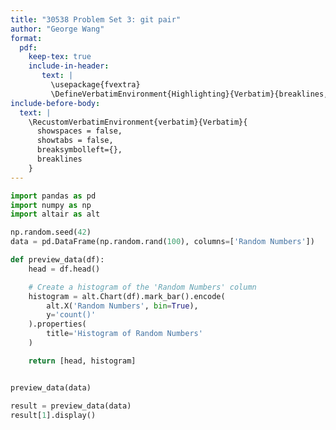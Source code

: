 ```yaml
---
title: "30538 Problem Set 3: git pair"
author: "George Wang"
format: 
  pdf:
    keep-tex: true
    include-in-header: 
       text: |
         \usepackage{fvextra}
         \DefineVerbatimEnvironment{Highlighting}{Verbatim}{breaklines,commandchars=\\\{\}}
include-before-body:
  text: |
    \RecustomVerbatimEnvironment{verbatim}{Verbatim}{
      showspaces = false,
      showtabs = false,
      breaksymbolleft={},
      breaklines
    }
---
```


```python
import pandas as pd
import numpy as np
import altair as alt

np.random.seed(42)
data = pd.DataFrame(np.random.rand(100), columns=['Random Numbers'])

def preview_data(df):
    head = df.head()

    # Create a histogram of the 'Random Numbers' column
    histogram = alt.Chart(df).mark_bar().encode(
        alt.X('Random Numbers', bin=True),
        y='count()'
    ).properties(
        title='Histogram of Random Numbers'
    )

    return [head, histogram]


preview_data(data)

result = preview_data(data)
result[1].display()
```